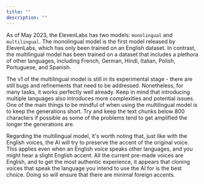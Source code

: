 ```yaml
---
title: ""
description: ""
---
```


As of May 2023, the ElevenLabs has two models: `monolingual` and `multilingual`. The monolingual model is the first model released by ElevenLabs, which has only been trained on an English dataset. In contrast, the multilingual model has been trained on a dataset that includes a plethora of other languages, including French, German, Hindi, Italian, Polish, Portuguese, and Spanish. 

The v1 of the multilingual model is still in its experimental stage - there are still bugs and refinements that need to be addressed. Nonetheless, for many tasks, it works perfectly well already. Keep in mind that introducing multiple languages also introduces more complexities and potential issues. One of the main things to be mindful of when using the multilingual model is to keep the generations short. Try and keep the text chunks below 800 characters if possible as some of the problems tend to get amplified the longer the generations are.

Regarding the multilingual model, it's worth noting that, just like with the English voices, the AI will try to preserve the accent of the original voice. This applies even when an English voice speaks other languages, and you might hear a slight English accent. All the current pre-made voices are English, and to get the most authentic experience, it appears that cloning voices that speak the language you intend to use the AI for is the best choice. Doing so will ensure that there are minimal foreign accents.

